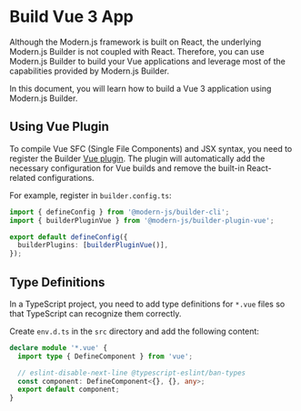 # Build Vue 3 App

Although the Modern.js framework is built on React, the underlying Modern.js Builder is not coupled with React. Therefore, you can use Modern.js Builder to build your Vue applications and leverage most of the capabilities provided by Modern.js Builder.

In this document, you will learn how to build a Vue 3 application using Modern.js Builder.


<Vue2Project />


<CliToolVue />

## Using Vue Plugin

To compile Vue SFC (Single File Components) and JSX syntax, you need to register the Builder [Vue plugin](/plugins/plugin-vue). The plugin will automatically add the necessary configuration for Vue builds and remove the built-in React-related configurations.

For example, register in `builder.config.ts`:

```ts title="builder.config.ts"
import { defineConfig } from '@modern-js/builder-cli';
import { builderPluginVue } from '@modern-js/builder-plugin-vue';

export default defineConfig({
  builderPlugins: [builderPluginVue()],
});
```

## Type Definitions

In a TypeScript project, you need to add type definitions for `*.vue` files so that TypeScript can recognize them correctly.

Create `env.d.ts` in the `src` directory and add the following content:

```ts title="src/env.d.ts"
declare module '*.vue' {
  import type { DefineComponent } from 'vue';

  // eslint-disable-next-line @typescript-eslint/ban-types
  const component: DefineComponent<{}, {}, any>;
  export default component;
}
```


<DeployApp />
